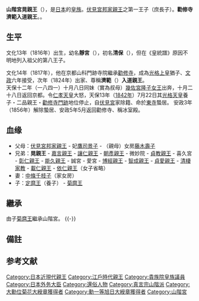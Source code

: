 {{東亞男性歷史人物
|名稱= 山階宮晃親王
|身份=
|國家= [[大日本帝國|大日本帝國]]
|時代= [[江戶時代|江戶]]、[[明治時代|明治]]
|主君 =
|屆數 =
|最高職務 = [[外務大臣_(日本)|外國事務總督]]<br />外務局督
|前任 = 
|繼任 = 
|圖片名稱= Prince Yamashina Akira2.jpg
|圖片大小= 200px
|圖片說明= 山階宮晃親王
|姓 =
|名 =晃
|姓名 =
|封爵 =親王
|封號 =
|位階 =
|御稱號 =
|宮號1 =[[山階宮|山階宮]]
|法號 =
|院號 =
|其他名號 =
|出生日期= {{birth date|1816|10|22}}<br>[[文化_(年號)|文化]]十三年九月初二日
|出生地點= [[京都|京都]]
|婚年 =
|逝世日期= {{Death date and age|1898|2|17|1816|10|22}}<br>[[明治|明治]]三十一年2月17日
|逝世地點= [[東京府|東京府]]（今[[東京都|東京都]]）
|墓葬=京都市東山區泉涌寺山内町
|祠廟 =
|父親=[[伏見宮邦家親王|伏見宮邦家親王]]
|母親=[[藤木壽子|藤木壽子]]
|養父=[[光格天皇|光格天皇]]
|正室=
|側室=[[中條千枝子|中條千枝子]]
|正室之父 
|同胞兄弟=
|同胞姊妹=
|庶兄弟=
|庶姊妹=
|嫡子= 
|庶子= [[山階宮菊麿王|菊麿王]]
|庶女= 
|其他親屬 =
|經歷 = 
|著作 =
|注釋 =
}}

'''山階宮晃親王'''（{{bd|1816年|10月22日|1898年|2月17日|Yamashina-no-miya Akira Shinnou}}），是[[日本|日本]]的[[皇族|皇族]]。[[伏見宮邦家親王|伏見宮邦家親王]]之第一王子（庶長子）。'''勸修寺濟範入道親王'''。{{link-ja|品位 (位階)|品位 (位階)|二品}}。

==生平==
文化13年（1816年）出生，幼名'''靜宮'''（{{lang|ja|しずのみや}}），初名'''清保'''（{{lang|ja|きよやす}}），但在《皇統譜》原因不明地列入祖父{{link-ja|伏見宮貞敬親王|伏見宮貞敬親王}}的第八王子{{sfn|浅見雅男|2016|pp=89-90}}{{efn|可能是他出生時父親邦家親王僅13歲，故邦家親王正式的第一王子在明治二十二年（1889年）出生{{sfn|浅見雅男|2016|p=89}}。}}。

文化14年（1817年），他在京都山科門跡寺院繼承[[勸修寺|勸修寺]]{{sfn|浅見雅男|2016|p=90}}，成為[[光格天皇|光格上皇]]猶子、[[文政|文政]]六年接受{{link-ja|親王宣下|親王宣下}}{{sfn|浅見雅男|2016|p=90}}，次年（1824年）出家、尊稱'''濟範'''（{{lang|ja|さいはん}}）'''入道親王'''。<br>天保十二年（一八四一）十月八日同妹（實為叔母）[[幾佐宮隆子女王|幾佐宮隆子女王]]出奔，十月二十八日返回京都。令[[仁孝天皇|仁孝天皇]]大怒，天保13年（[[1842年|1842年]]）7月22日其[[光格天皇|光格天皇]]養子・二品親王・[[勸修寺門跡|勸修寺門跡]]地位停止，自[[伏見宮|伏見宮]]家除籍、命於[[東寺|東寺]]蟄居{{sfn|浅見雅男|2016|pp=90-91}}。
安政3年（1856年）解除蟄居、安政5年5月返回勸修寺、稱冰室殿{{sfn|浅見雅男|2016|p=91}}。

==血缘==
* 父母：[[伏見宮邦家親王|伏見宮邦家親王]] - 妃[[鷹司景子|鷹司景子]] - （親母）女房[[藤木壽子|藤木壽子]]
* 兄弟：'''晃親王''' - [[聖護院宮嘉言親王|嘉言親王]] - [[曼殊院宮讓仁入道親王|讓仁親王]] - [[久邇宮朝彥親王|朝彥親王]] - 微妙院 - [[伏見宮貞教親王|貞教親王]] - 喜久宮 - [[小松宮彰仁親王|彰仁親王]] - [[北白川宮能久親王|能久親王]] - 誠宮 - 愛宮 - [[華頂宮博經親王|博經親王]] - [[北白川宮智成親王|智成親王]] - [[伏見宮貞愛親王|貞愛親王]] - [[清棲家教|清棲家教]] - [[閑院宮載仁親王|載仁親王]] - [[東伏見宮依仁親王|依仁親王]]（女子省略）
* 妻：[[中條千枝子|中條千枝子]]（家女房）
* 子：[[東伏見宮依仁親王|定麿王]]（養子） - [[山階宮菊麿王|菊麿王]]

==繼承==
由子[[山階宮菊麿王|菊麿王]]繼承山階宮。
{{-}}
{{start box}}
{{s-hou|[[日本皇族|日本皇族]]}}
{{s-before|宮家創設}}
{{s-title|[[山階宮|山階宮]]當主(初代)}}
{{s-after|子[[山階宮菊麿王|菊麿王]]}}

==備註==
<references group="lower-alpha" />

==参考文献==
{{reflist}}

{{外務大臣}}

{{DEFAULTSORT:Yamashina-no-miya Akira Shinnou}}
[[Category:日本近現代親王|Category:日本近現代親王]]
[[Category:江戶時代親王|Category:江戶時代親王]]
[[Category:貴族院皇族議員|Category:貴族院皇族議員]]
[[Category:日本外务大臣|Category:日本外务大臣]]
[[Category:還俗人物|Category:還俗人物]]
[[Category:真言宗山階派|Category:真言宗山階派]]
[[Category:大勳位菊花大綬章獲得者|Category:大勳位菊花大綬章獲得者]]
[[Category:勳一等旭日大綬章獲得者|Category:勳一等旭日大綬章獲得者]]
[[Category:山階宮|Category:山階宮]]